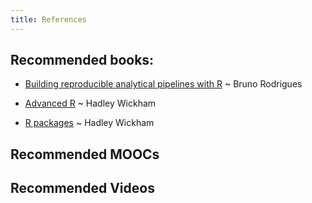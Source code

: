 ```yaml
---
title: References
---
```


## Recommended books:

-   [Building reproducible analytical pipelines with R](https://raps-with-r.dev/) \~ Bruno Rodrigues

-   [Advanced R](https://adv-r.hadley.nz/) \~ Hadley Wickham

-   [R packages](https://r-pkgs.org/) \~ Hadley Wickham

## Recommended MOOCs

## Recommended Videos
